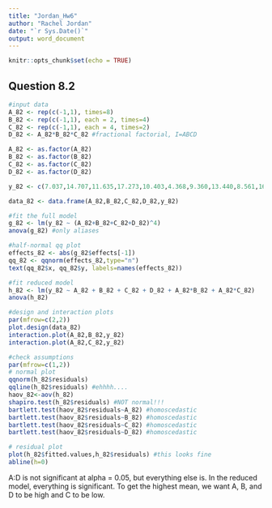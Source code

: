 ```yaml
---
title: "Jordan_Hw6"
author: "Rachel Jordan"
date: "`r Sys.Date()`"
output: word_document
---
```


```r
knitr::opts_chunk$set(echo = TRUE)
```

## Question 8.2

```r
#input data
A_82 <- rep(c(-1,1), times=8)
B_82 <- rep(c(-1,1), each = 2, times=4)
C_82 <- rep(c(-1,1), each = 4, times=2)
D_82 <- A_82*B_82*C_82 #fractional factorial, I=ABCD

A_82 <- as.factor(A_82)
B_82 <- as.factor(B_82)
C_82 <- as.factor(C_82)
D_82 <- as.factor(D_82)

y_82 <- c(7.037,14.707,11.635,17.273,10.403,4.368,9.360,13.440,8.561,16.867,13.876,19.824,11.846,6.125,11.190,15.653)

data_82 <- data.frame(A_82,B_82,C_82,D_82,y_82)

#fit the full model
g_82 <- lm(y_82 ~ (A_82+B_82+C_82+D_82)^4)
anova(g_82) #only aliases

#half-normal qq plot
effects_82 <- abs(g_82$effects[-1])
qq_82 <- qqnorm(effects_82,type="n")
text(qq_82$x, qq_82$y, labels=names(effects_82))

#fit reduced model
h_82 <- lm(y_82 ~ A_82 + B_82 + C_82 + D_82 + A_82*B_82 + A_82*C_82)
anova(h_82)

#design and interaction plots
par(mfrow=c(2,2))
plot.design(data_82)
interaction.plot(A_82,B_82,y_82)
interaction.plot(A_82,C_82,y_82)

#check assumptions
par(mfrow=c(1,2))
# normal plot
qqnorm(h_82$residuals)
qqline(h_82$residuals) #ehhhh....
haov_82<-aov(h_82)
shapiro.test(h_82$residuals) #NOT normal!!!
bartlett.test(haov_82$residuals~A_82) #homoscedastic
bartlett.test(haov_82$residuals~B_82) #homoscedastic
bartlett.test(haov_82$residuals~C_82) #homoscedastic
bartlett.test(haov_82$residuals~D_82) #homoscedastic

# residual plot
plot(h_82$fitted.values,h_82$residuals) #this looks fine
abline(h=0)
```

A:D is not significant at alpha = 0.05, but everything else is. In the reduced model, everything is significant. To get the highest mean, we want A, B, and D to be high and C to be low.
